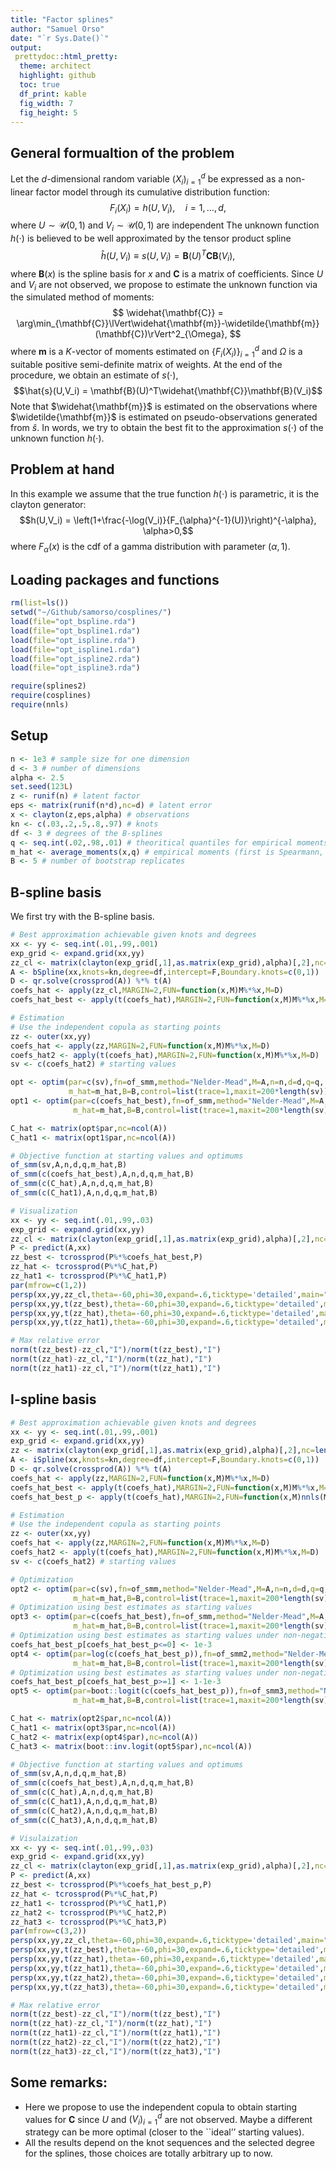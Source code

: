 ```yaml
---
title: "Factor splines"
author: "Samuel Orso"
date: "`r Sys.Date()`"
output: 
 prettydoc::html_pretty:
  theme: architect
  highlight: github
  toc: true
  df_print: kable
  fig_width: 7
  fig_height: 5
---
```


## General formualtion of the problem
Let the $d$-dimensional random variable $(X_i)_{i=1}^d$ be expressed as a non-linear
factor model through its cumulative distribution function:$$ F_i(X_i) = h(U,V_i),\quad i =1,\dots,d, $$
where $U\sim\mathcal{U}(0,1)$ and $V_i\sim\mathcal{U}(0,1)$ are independent The unknown function
$h(\cdot)$ is believed to be well approximated by the tensor product spline 
$$ \hat{h}(U,V_i) \equiv s(U,V_i) = \mathbf{B}(U)^T\mathbf{C}\mathbf{B}(V_i), $$ where $\mathbf{B}(x)$ is 
the spline basis for $x$ and $\mathbf{C}$ is a matrix of coefficients. Since
$U$ and $V_i$ are not observed, we propose to estimate the unknown function via
the simulated method of moments: $$ \widehat{\mathbf{C}} = \arg\min_{\mathbf{C}}\lVert\widehat{\mathbf{m}}-\widetilde{\mathbf{m}}(\mathbf{C})\rVert^2_{\Omega}, $$
where $\mathbf{m}$ is a $K$-vector of moments estimated on $\{F_i(X_i)\}_{i=1}^d$ and $\Omega$
is a suitable positive semi-definite matrix of weights. At the end of the procedure,
we obtain an estimate of $s(\cdot)$, $$\hat{s}(U,V_i) = \mathbf{B}(U)^T\widehat{\mathbf{C}}\mathbf{B}(V_i)$$
Note that $\widehat{\mathbf{m}}$ is estimated on the observations where $\widetilde{\mathbf{m}}$
is estimated on pseudo-observations generated from $\hat{s}$. In words,
we try to obtain the best fit to the approximation $s(\cdot)$ of the unknown function $h(\cdot)$.

## Problem at hand
In this example we assume that the true function $h(\cdot)$ is parametric, it is the clayton generator:
$$h(U,V_i) = \left(1+\frac{-\log(V_i)}{F_{\alpha}^{-1}(U)}\right)^{-\alpha}, \alpha>0,$$
where $F_{\alpha}(x)$ is the cdf of a gamma distribution with parameter $(\alpha,1)$.

## Loading packages and functions

```r
rm(list=ls())
setwd("~/Github/samorso/cosplines/")
load(file="opt_bspline.rda")
load(file="opt_bspline1.rda")
load(file="opt_ispline.rda")
load(file="opt_ispline1.rda")
load(file="opt_ispline2.rda")
load(file="opt_ispline3.rda")
```


```r
require(splines2)
require(cosplines)
require(nnls)
```

## Setup
```r
n <- 1e3 # sample size for one dimension
d <- 3 # number of dimensions
alpha <- 2.5
set.seed(123L)
z <- runif(n) # latent factor
eps <- matrix(runif(n*d),nc=d) # latent error
x <- clayton(z,eps,alpha) # observations
kn <- c(.03,.2,.5,.8,.97) # knots
df <- 3 # degrees of the B-splines
q <- seq.int(.02,.98,.01) # theoritical quantiles for empirical moments
m_hat <- average_moments(x,q) # empirical moments (first is Spearmann, other are quantile dependences)
B <- 5 # number of bootstrap replicates
```

## B-spline basis
We first try with the B-spline basis.

```r
# Best approximation achievable given knots and degrees
xx <- yy <- seq.int(.01,.99,.001)
exp_grid <- expand.grid(xx,yy) 
zz_cl <- matrix(clayton(exp_grid[,1],as.matrix(exp_grid),alpha)[,2],nc=length(xx))
A <- bSpline(xx,knots=kn,degree=df,intercept=F,Boundary.knots=c(0,1))
D <- qr.solve(crossprod(A)) %*% t(A)
coefs_hat <- apply(zz_cl,MARGIN=2,FUN=function(x,M)M%*%x,M=D)
coefs_hat_best <- apply(t(coefs_hat),MARGIN=2,FUN=function(x,M)M%*%x,M=D)

# Estimation
# Use the independent copula as starting points
zz <- outer(xx,yy)
coefs_hat <- apply(zz,MARGIN=2,FUN=function(x,M)M%*%x,M=D)
coefs_hat2 <- apply(t(coefs_hat),MARGIN=2,FUN=function(x,M)M%*%x,M=D)
sv <- c(coefs_hat2) # starting values
```

```r
opt <- optim(par=c(sv),fn=of_smm,method="Nelder-Mead",M=A,n=n,d=d,q=q,
             m_hat=m_hat,B=B,control=list(trace=1,maxit=200*length(sv)))
opt1 <- optim(par=c(coefs_hat_best),fn=of_smm,method="Nelder-Mead",M=A,n=n,d=d,q=q,
              m_hat=m_hat,B=B,control=list(trace=1,maxit=200*length(sv)))
```

```r
C_hat <- matrix(opt$par,nc=ncol(A))
C_hat1 <- matrix(opt1$par,nc=ncol(A))

# Objective function at starting values and optimums
of_smm(sv,A,n,d,q,m_hat,B)
of_smm(c(coefs_hat_best),A,n,d,q,m_hat,B)
of_smm(c(C_hat),A,n,d,q,m_hat,B)
of_smm(c(C_hat1),A,n,d,q,m_hat,B)
```

```r
# Visualization
xx <- yy <- seq.int(.01,.99,.03)
exp_grid <- expand.grid(xx,yy) 
zz_cl <- matrix(clayton(exp_grid[,1],as.matrix(exp_grid),alpha)[,2],nc=length(xx))
P <- predict(A,xx)
zz_best <- tcrossprod(P%*%coefs_hat_best,P)
zz_hat <- tcrossprod(P%*%C_hat,P)
zz_hat1 <- tcrossprod(P%*%C_hat1,P)
par(mfrow=c(1,2))
persp(xx,yy,zz_cl,theta=-60,phi=30,expand=.6,ticktype='detailed',main="True function")
persp(xx,yy,t(zz_best),theta=-60,phi=30,expand=.6,ticktype='detailed',main="Best approximation")
persp(xx,yy,t(zz_hat),theta=-60,phi=30,expand=.6,ticktype='detailed',main="Estimation (independent copula)")
persp(xx,yy,t(zz_hat1),theta=-60,phi=30,expand=.6,ticktype='detailed',main="Estimation (best)")
```

```r
# Max relative error
norm(t(zz_best)-zz_cl,"I")/norm(t(zz_best),"I")
norm(t(zz_hat)-zz_cl,"I")/norm(t(zz_hat),"I")
norm(t(zz_hat1)-zz_cl,"I")/norm(t(zz_hat1),"I")
```

## I-spline basis

```r
# Best approximation achievable given knots and degrees
xx <- yy <- seq.int(.01,.99,.001)
exp_grid <- expand.grid(xx,yy) 
zz <- matrix(clayton(exp_grid[,1],as.matrix(exp_grid),alpha)[,2],nc=length(xx))
A <- iSpline(xx,knots=kn,degree=df,intercept=F,Boundary.knots=c(0,1))
D <- qr.solve(crossprod(A)) %*% t(A)
coefs_hat <- apply(zz,MARGIN=2,FUN=function(x,M)M%*%x,M=D)
coefs_hat_best <- apply(t(coefs_hat),MARGIN=2,FUN=function(x,M)M%*%x,M=D)
coefs_hat_best_p <- apply(t(coefs_hat),MARGIN=2,FUN=function(x,M)nnls(M,x)$x,M=A) # non-negative ls

# Estimation
# Use the independent copula as starting points
zz <- outer(xx,yy)
coefs_hat <- apply(zz,MARGIN=2,FUN=function(x,M)M%*%x,M=D)
coefs_hat2 <- apply(t(coefs_hat),MARGIN=2,FUN=function(x,M)M%*%x,M=D)
sv <- c(coefs_hat2) # starting values
```

```r
# Optimization
opt2 <- optim(par=c(sv),fn=of_smm,method="Nelder-Mead",M=A,n=n,d=d,q=q,
              m_hat=m_hat,B=B,control=list(trace=1,maxit=200*length(sv)))
# Optimization using best estimates as starting values
opt3 <- optim(par=c(coefs_hat_best),fn=of_smm,method="Nelder-Mead",M=A,n=n,d=d,q=q,
              m_hat=m_hat,B=B,control=list(trace=1,maxit=200*length(sv)))
# Optimization using best estimates as starting values under non-negative constrains
coefs_hat_best_p[coefs_hat_best_p<=0] <- 1e-3
opt4 <- optim(par=log(c(coefs_hat_best_p)),fn=of_smm2,method="Nelder-Mead",M=A,n=n,d=d,q=q,
              m_hat=m_hat,B=B,control=list(trace=1,maxit=200*length(sv)))
# Optimization using best estimates as starting values under non-negative constrains
coefs_hat_best_p[coefs_hat_best_p>=1] <- 1-1e-3
opt5 <- optim(par=boot::logit(c(coefs_hat_best_p)),fn=of_smm3,method="Nelder-Mead",M=A,n=n,d=d,q=q,
              m_hat=m_hat,B=B,control=list(trace=1,maxit=200*length(sv)))
```

```r
C_hat <- matrix(opt2$par,nc=ncol(A))
C_hat1 <- matrix(opt3$par,nc=ncol(A))
C_hat2 <- matrix(exp(opt4$par),nc=ncol(A))
C_hat3 <- matrix(boot::inv.logit(opt5$par),nc=ncol(A))

# Objective function at starting values and optimums
of_smm(sv,A,n,d,q,m_hat,B)
of_smm(c(coefs_hat_best),A,n,d,q,m_hat,B)
of_smm(c(C_hat),A,n,d,q,m_hat,B)
of_smm(c(C_hat1),A,n,d,q,m_hat,B)
of_smm(c(C_hat2),A,n,d,q,m_hat,B)
of_smm(c(C_hat3),A,n,d,q,m_hat,B)
```

```r
# Visulaization
xx <- yy <- seq.int(.01,.99,.03)
exp_grid <- expand.grid(xx,yy) 
zz_cl <- matrix(clayton(exp_grid[,1],as.matrix(exp_grid),alpha)[,2],nc=length(xx))
P <- predict(A,xx)
zz_best <- tcrossprod(P%*%coefs_hat_best_p,P)
zz_hat <- tcrossprod(P%*%C_hat,P)
zz_hat1 <- tcrossprod(P%*%C_hat1,P)
zz_hat2 <- tcrossprod(P%*%C_hat2,P)
zz_hat3 <- tcrossprod(P%*%C_hat3,P)
par(mfrow=c(3,2))
persp(xx,yy,zz_cl,theta=-60,phi=30,expand=.6,ticktype='detailed',main="True function")
persp(xx,yy,t(zz_best),theta=-60,phi=30,expand=.6,ticktype='detailed',main="Best approximation")
persp(xx,yy,t(zz_hat),theta=-60,phi=30,expand=.6,ticktype='detailed',main="Estimation (independent copula)")
persp(xx,yy,t(zz_hat1),theta=-60,phi=30,expand=.6,ticktype='detailed',main="Estimation (best)")
persp(xx,yy,t(zz_hat2),theta=-60,phi=30,expand=.6,ticktype='detailed',main="Estimation (best) positive constr")
persp(xx,yy,t(zz_hat3),theta=-60,phi=30,expand=.6,ticktype='detailed',main="Estimation (best) (0,1) constr")
```

```r
# Max relative error
norm(t(zz_best)-zz_cl,"I")/norm(t(zz_best),"I")
norm(t(zz_hat)-zz_cl,"I")/norm(t(zz_hat),"I")
norm(t(zz_hat1)-zz_cl,"I")/norm(t(zz_hat1),"I")
norm(t(zz_hat2)-zz_cl,"I")/norm(t(zz_hat2),"I")
norm(t(zz_hat3)-zz_cl,"I")/norm(t(zz_hat3),"I")
```


## Some remarks:
- Here we propose to use the independent copula to obtain starting values for $\mathbf{C}$ 
since $U$ and $(V_i)_{i=1}^d$ are not observed. Maybe a different strategy can be 
more optimal (closer to the ``ideal'' starting values).  
- All the results depend on the knot sequences and the selected degree for the splines,
those choices are totally arbitrary up to now.  


